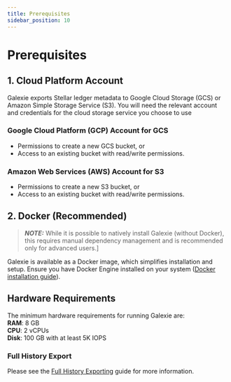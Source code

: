 ```yaml
---
title: Prerequisites
sidebar_position: 10
---
```


# Prerequisites

## 1. Cloud Platform Account

Galexie exports Stellar ledger metadata to Google Cloud Storage (GCS) or Amazon Simple Storage Service (S3). You will need the relevant account and credentials for the cloud storage service you choose to use

### Google Cloud Platform (GCP) Account for GCS

- Permissions to create a new GCS bucket, or
- Access to an existing bucket with read/write permissions.

### Amazon Web Services (AWS) Account for S3

- Permissions to create a new S3 bucket, or
- Access to an existing bucket with read/write permissions.

## 2. Docker (Recommended)

> **_NOTE:_** While it is possible to natively install Galexie (without Docker), this requires manual dependency management and is recommended only for advanced users.]

Galexie is available as a Docker image, which simplifies installation and setup. Ensure you have Docker Engine installed on your system ([Docker installation guide](https://docs.docker.com/engine/install/)).

## Hardware Requirements

The minimum hardware requirements for running Galexie are:\
**RAM**: 8 GB\
**CPU**: 2 vCPUs\
**Disk**: 100 GB with at least 5K IOPS

### Full History Export

Please see the [Full History Exporting](./full-history-exporting.mdx) guide for more information.

